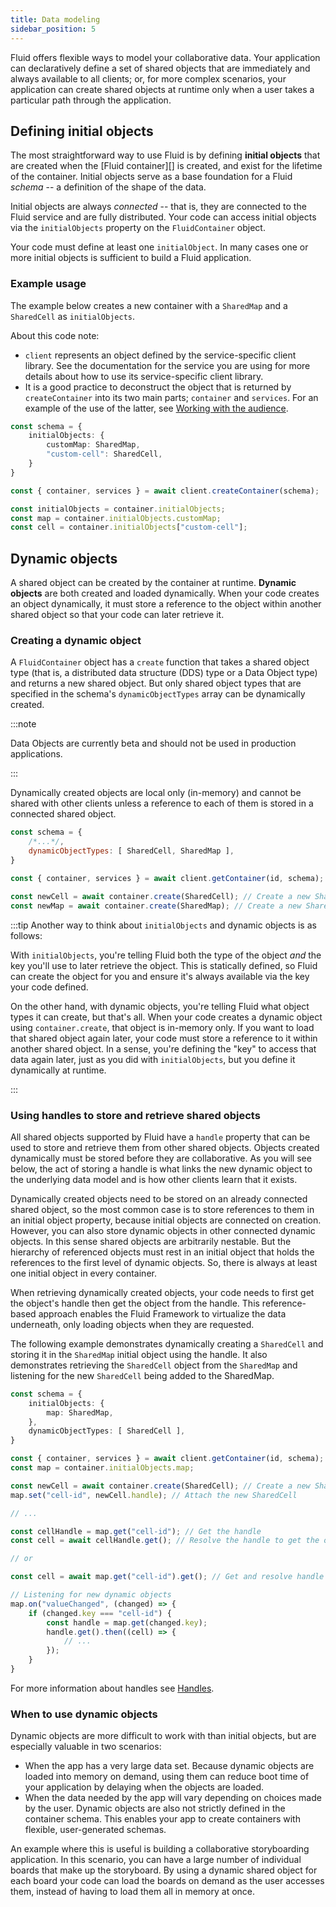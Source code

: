 ```yaml
---
title: Data modeling
sidebar_position: 5
---
```


Fluid offers flexible ways to model your collaborative data. Your application can declaratively define a set of shared objects
that are immediately and always available to all clients; or, for more complex scenarios, your application can create shared objects at runtime only when a user takes a particular path through the application.

## Defining initial objects

The most straightforward way to use Fluid is by defining **initial objects** that are created when the
[Fluid container][] is created, and exist for the lifetime of the container. Initial objects serve as a base
foundation for a Fluid *schema* -- a definition of the shape of the data.

Initial objects are always *connected* -- that is, they are connected to the Fluid service and are fully distributed.
Your code can access initial objects via the `initialObjects` property on the `FluidContainer` object.

Your code must define at least one `initialObject`. In many cases one or more initial objects is sufficient to build a Fluid application.

### Example usage

The example below creates a new container with a `SharedMap` and a `SharedCell` as `initialObjects`.

About this code note:

-   `client` represents an object defined by the service-specific client library. See the documentation for the service you are using for more details about how to use its service-specific client library.
-   It is a good practice to deconstruct the object that is returned by `createContainer` into its two main parts; `container` and `services`. For an example of the use of the latter, see [Working with the audience](./audience#working-with-the-audience).

```typescript
const schema = {
    initialObjects: {
        customMap: SharedMap,
        "custom-cell": SharedCell,
    }
}

const { container, services } = await client.createContainer(schema);

const initialObjects = container.initialObjects;
const map = container.initialObjects.customMap;
const cell = container.initialObjects["custom-cell"];
```

## Dynamic objects

A shared object can be created by the container at runtime. **Dynamic objects** are both created and loaded
dynamically. When your code creates an object dynamically, it must store a reference to the object within another shared object so that your code can later
retrieve it.

### Creating a dynamic object

A `FluidContainer` object has a `create` function that takes a shared object type (that is, a distributed data structure (DDS) type
or a Data Object type) and returns a new shared object. But only shared object types that are specified in the schema's `dynamicObjectTypes` array can be dynamically created.

:::note

Data Objects are currently beta and should not be used in production applications.

:::

Dynamically created objects are local only (in-memory) and cannot be shared with other clients unless a reference to each of them is stored in a connected shared object.

```js
const schema = {
    /*...*/,
    dynamicObjectTypes: [ SharedCell, SharedMap ],
}

const { container, services } = await client.getContainer(id, schema);

const newCell = await container.create(SharedCell); // Create a new SharedCell
const newMap = await container.create(SharedMap); // Create a new SharedMap
```

:::tip
Another way to think about `initialObjects` and dynamic objects is as follows:

With `initialObjects`, you're telling Fluid both the type of the object *and* the key you'll use to later retrieve the
object. This is statically defined, so Fluid can create the object for you and ensure it's always available via the key
your code defined.

On the other hand, with dynamic objects, you're telling Fluid what object types it can create, but that's all. When your code creates a dynamic object using `container.create`, that object is in-memory only. If you want to load that shared object again later, your code must store a reference to it within another shared object. In a
sense, you're defining the "key" to access that data again later, just as you did with `initialObjects`, but you define
it dynamically at runtime.

:::

### Using handles to store and retrieve shared objects

All shared objects supported by Fluid have a `handle` property that can be used to store and retrieve them from other shared objects. Objects created dynamically must be stored before they are collaborative. As you will see below, the act of storing a handle is what links the new dynamic object to the underlying data model and is how other clients learn that it exists.

Dynamically created objects need to be stored on an already connected shared object, so the most common case is to store references to them in an initial object property, because initial objects are connected on creation. However, you can also store dynamic objects in other connected dynamic objects. In this sense shared objects are arbitrarily nestable. But the hierarchy of referenced objects must rest in an initial object that holds the references to the first level of dynamic objects. So, there is always at least one initial object in every container.

When retrieving dynamically created objects, your code needs to first get the object's handle then get the object from the handle. This reference-based approach enables the Fluid Framework to virtualize the data underneath, only loading objects when they are requested.

The following example demonstrates dynamically creating a `SharedCell` and storing it in the `SharedMap` initial object
using the handle. It also demonstrates retrieving the `SharedCell` object from the `SharedMap` and listening for the new
`SharedCell` being added to the SharedMap.

```typescript
const schema = {
    initialObjects: {
        map: SharedMap,
    },
    dynamicObjectTypes: [ SharedCell ],
}

const { container, services } = await client.getContainer(id, schema);
const map = container.initialObjects.map;

const newCell = await container.create(SharedCell); // Create a new SharedCell
map.set("cell-id", newCell.handle); // Attach the new SharedCell

// ...

const cellHandle = map.get("cell-id"); // Get the handle
const cell = await cellHandle.get(); // Resolve the handle to get the object

// or

const cell = await map.get("cell-id").get(); // Get and resolve handle

// Listening for new dynamic objects
map.on("valueChanged", (changed) => {
    if (changed.key === "cell-id") {
        const handle = map.get(changed.key);
        handle.get().then((cell) => {
            // ...
        });
    }
}
```

For more information about handles see [Handles](../concepts/handles).

### When to use dynamic objects

Dynamic objects are more difficult to work with than initial objects, but are especially valuable in two scenarios:

-   When the app has a very large data set. Because dynamic objects are loaded into memory on demand, using them can reduce boot time of your application by delaying when the objects are loaded.
-   When the data needed by the app will vary depending on choices made by the user. Dynamic objects are also not strictly defined in the container schema. This enables your app to create containers with flexible, user-generated schemas.

An example where this is useful is building a collaborative storyboarding application. In this scenario, you can have a large number of individual boards that make up the storyboard. By using a dynamic shared object for each board your code can load the boards on demand as the user accesses them, instead of having to load them all in memory at once.
